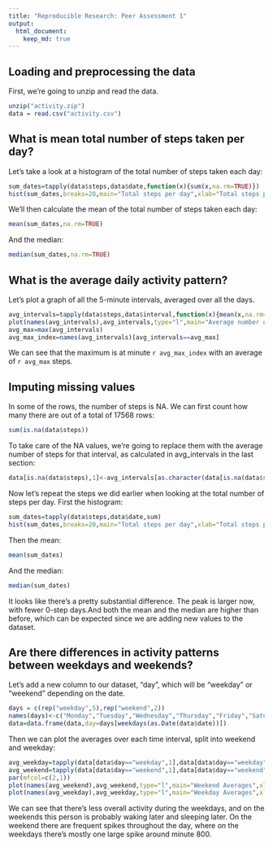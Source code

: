 ```yaml
---
title: "Reproducible Research: Peer Assessment 1"
output: 
  html_document:
    keep_md: true
---
```



## Loading and preprocessing the data
First, we're going to unzip and read the data.
```r
unzip("activity.zip")
data = read.csv("activity.csv")
```


## What is mean total number of steps taken per day?
Let's take a look at a histogram of the total number of steps taken each day:  
```r
sum_dates=tapply(data$steps,data$date,function(x){sum(x,na.rm=TRUE)})
hist(sum_dates,breaks=20,main="Total steps per day",xlab="Total steps per day")
```  

We'll then calculate the mean of the total number of steps taken each day:
```r
mean(sum_dates,na.rm=TRUE)
```
And the median:
```r
median(sum_dates,na.rm=TRUE)
```

## What is the average daily activity pattern?
Let's plot a graph of all the 5-minute intervals, averaged over all the days.
```r
avg_intervals=tapply(data$steps,data$interval,function(x){mean(x,na.rm=TRUE)})
plot(names(avg_intervals),avg_intervals,type="l",main="Average number of steps throughout day",xlab="Time (min)",ylab="Average number of steps")
avg_max=max(avg_intervals)
avg_max_index=names(avg_intervals)[avg_intervals==avg_max]
```
We can see that the maximum is at minute `r avg_max_index` with an average of `r avg_max` steps.

## Imputing missing values
In some of the rows, the number of steps is NA. We can first count how many there are out of a total of 17568 rows:
```r
sum(is.na(data$steps))
```
To take care of the NA values, we're going to replace them with the average number of steps for that interval, as calculated in avg_intervals in the last section:
```r
data[is.na(data$steps),1]<-avg_intervals[as.character(data[is.na(data$steps),3])]
```

Now let's repeat the steps we did earlier when looking at the total number of steps per day. First the histogram:
```r
sum_dates=tapply(data$steps,data$date,sum)
hist(sum_dates,breaks=20,main="Total steps per day",xlab="Total steps per day")
```  

Then the mean:
```r
mean(sum_dates)
```
And the median:
```r
median(sum_dates)
```

It looks like there's a pretty substantial difference. The peak is larger now, with fewer 0-step days.And both the mean and the median are higher than before, which can be expected since we are adding new values to the dataset.

## Are there differences in activity patterns between weekdays and weekends?
Let's add a new column to our dataset, "day", which will be "weekday" or "weekend" depending on the date.
```r
days = c(rep("weekday",5),rep("weekend",2))
names(days)<-c("Monday","Tuesday","Wednesday","Thursday","Friday","Saturday","Sunday")
data=data.frame(data,day=days[weekdays(as.Date(data$date))])
```

Then we can plot the averages over each time interval, split into weekend and weekday:
```r
avg_weekday=tapply(data[data$day=="weekday",1],data[data$day=="weekday",3],mean)
avg_weekend=tapply(data[data$day=="weekend",1],data[data$day=="weekend",3],mean)
par(mfcol=c(2,1))
plot(names(avg_weekend),avg_weekend,type="l",main="Weekend Averages",xlab="Interval (min)",ylab="Average number of steps")
plot(names(avg_weekday),avg_weekday,type="l",main="Weekday Averages",xlab="Interval (min)",ylab="Average number of steps")
```

We can see that there's less overall activity during the weekdays, and on the weekends this person is probably waking later and sleeping later. On the weekend there are frequent spikes throughout the day, where on the weekdays there's mostly one large spike around minute 800.

